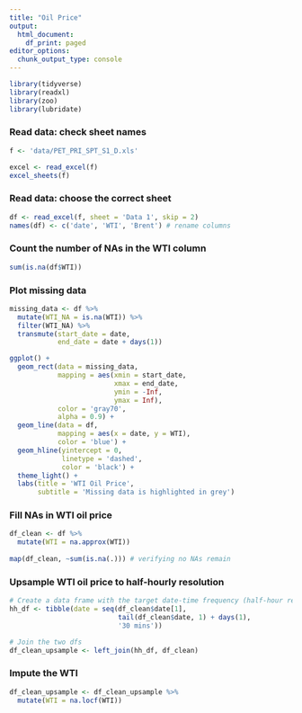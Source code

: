 ```yaml
---
title: "Oil Price"
output:
  html_document:
    df_print: paged
editor_options:
  chunk_output_type: console
---
```


```r
library(tidyverse)
library(readxl)
library(zoo)
library(lubridate)
```

### Read data: check sheet names

```r
f <- 'data/PET_PRI_SPT_S1_D.xls'

excel <- read_excel(f)
excel_sheets(f)
```

### Read data: choose the correct sheet

```r
df <- read_excel(f, sheet = 'Data 1', skip = 2) 
names(df) <- c('date', 'WTI', 'Brent') # rename columns
```

### Count the number of NAs in the WTI column

```r
sum(is.na(df$WTI))
```

### Plot missing data

```r
missing_data <- df %>% 
  mutate(WTI_NA = is.na(WTI)) %>% 
  filter(WTI_NA) %>% 
  transmute(start_date = date,
            end_date = date + days(1))

ggplot() + 
  geom_rect(data = missing_data,
            mapping = aes(xmin = start_date,
                          xmax = end_date,
                          ymin = -Inf,
                          ymax = Inf),
            color = 'gray70',
            alpha = 0.9) + 
  geom_line(data = df, 
            mapping = aes(x = date, y = WTI),
            color = 'blue') + 
  geom_hline(yintercept = 0, 
             linetype = 'dashed',
             color = 'black') + 
  theme_light() + 
  labs(title = 'WTI Oil Price',
       subtitle = 'Missing data is highlighted in grey')
```

### Fill NAs in WTI oil price 

```r
df_clean <- df %>% 
  mutate(WTI = na.approx(WTI))
 
map(df_clean, ~sum(is.na(.))) # verifying no NAs remain 
```

### Upsample WTI oil price to half-hourly resolution

```r
# Create a data frame with the target date-time frequency (half-hour resolution)
hh_df <- tibble(date = seq(df_clean$date[1],
                           tail(df_clean$date, 1) + days(1),
                           '30 mins')) 

# Join the two dfs 
df_clean_upsample <- left_join(hh_df, df_clean)
```

### Impute the WTI

```r
df_clean_upsample <- df_clean_upsample %>% 
  mutate(WTI = na.locf(WTI))
```


